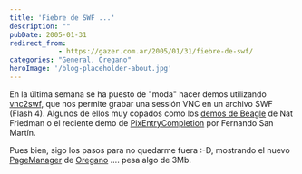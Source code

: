 ```yaml
---
title: 'Fiebre de SWF ...'
description: ""
pubDate: 2005-01-31
redirect_from: 
            - https://gazer.com.ar/2005/01/31/fiebre-de-swf/
categories: "General, Oregano"
heroImage: '/blog-placeholder-about.jpg'
---
```

En la última semana se ha puesto de "moda" hacer demos utilizando [vnc2swf](http://www.unixuser.org/~euske/vnc2swf/), que nos permite grabar una sessión VNC en un archivo SWF (Flash 4). Algunos de ellos muy copados como los [demos de Beagle](http://www.nat.org/demos) de Nat Friedman o el reciente demo de [PixEntryCompletion](http://www.galilea.cl/~snmartin/swf/pec/pec.html) por Fernando San Martín.

Pues bien, sigo los pasos para no quedarme fuera :-D, mostrando el nuevo [PageManager](http://www.assekuransa.com/~gazer/oregano.html) de [Oregano](http://oregano.gforge.lug.fi.uba.ar) .... pesa algo de 3Mb.
